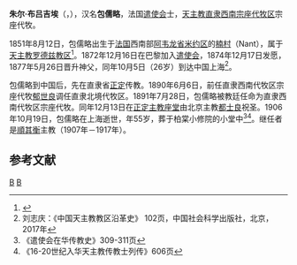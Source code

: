 {{Infobox Christian leader
|type=bishop
| name   = 包儒略<br />{{lang|fr|Jules Bruguière}} 
| image     = 
| caption  = 
| birth_date  = 1851年8月12日
| birth_place = {{FRA-1848}}[[阿韦龙省|阿韦龙省]][[楠村|楠村]]
| death_date  = {{death date and age|1906|10|19|1851|8|12}}
| death_place = {{QING}}[[直隶省|直隶省]][[正定府|正定府]][[正定县|正定县]]
| title  = [[天主教正定教区|天主教直隶西南宗座代牧区宗座代牧]]
}}

'''朱尔·布吕吉埃'''（{{lang-fr|Jules Bruguière, C.M.}}，{{bd|1851年|8月12日|1906年|10月19日|catIdx=B}}），汉名'''包儒略'''，法国[[遣使会|遣使会]]士，[[天主教正定教区|天主教直隶西南宗座代牧区]]宗座代牧。

1851年8月12日，包儒略出生于[[法国|法国]]西南部[[阿韦龙省|阿韦龙省]][[米约区|米约区]]的[[楠村|楠村]]（Nant），属于[[天主教罗德兹教区|天主教罗德兹教区]]<ref>{{Cite web |url=http://www.catholic-hierarchy.org/bishop/bbrugh.html |title=Bishop Jules Bruguière (Brughiero), C.M.  |access-date=2007-10-10 |archive-date=2020-10-27 |archive-url=https://web.archive.org/web/20201027013505/http://www.catholic-hierarchy.org/bishop/bbrugh.html |dead-url=no }}</ref>。1872年12月16日在巴黎加入[[遣使会|遣使会]]，1874年12月17日发愿，1877年5月26日晋升神父，同年10月5日（26岁）到达中国上海<ref>刘志庆：《中国天主教教区沿革史》 102页，中国社会科学出版社，北京，2017年</ref>。

包儒略到中国后，先在直隶省[[正定|正定]]传教。1890年6月6日，前任直隶西南代牧区宗座代牧[[郁世良|郁世良]]调任直隶北境代牧区。1891年7月28日，包儒略被教廷任命为直隶西南代牧区宗座代牧。同年12月13日在[[正定主教座堂|正定主教座堂]]由北京主教[[都士良|都士良]]祝圣。1906年10月19日，包儒略在上海逝世，年55岁，葬于柏棠小修院的小堂中<ref>《遣使会在华传教史》309-311页</ref><ref>《16-20世纪入华天主教传教士列传》606页</ref>。继任者是[[順其衡|順其衡]]主教（1907年－1917年）。

==参考文献==
{{reflist}}
{{France-bio-stub}}
[[Category:在华天主教传教士|B]]
[[Category:法国人|B]]